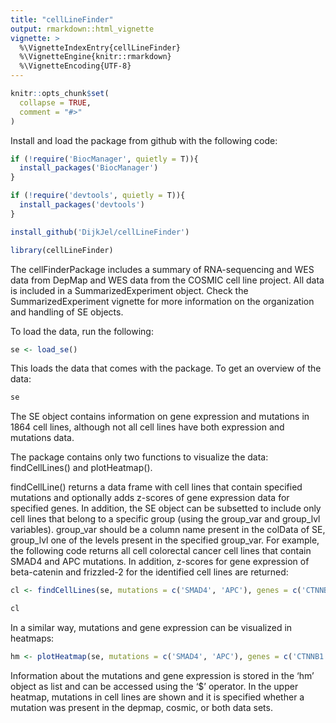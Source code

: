 ```yaml
---
title: "cellLineFinder"
output: rmarkdown::html_vignette
vignette: >
  %\VignetteIndexEntry{cellLineFinder}
  %\VignetteEngine{knitr::rmarkdown}
  %\VignetteEncoding{UTF-8}
---
```


```r
knitr::opts_chunk$set(
  collapse = TRUE,
  comment = "#>"
)
```

Install and load the package from github with the following code:

```r
if (!require('BiocManager', quietly = T)){
  install_packages('BiocManager')
}

if (!require('devtools', quietly = T)){
  install_packages('devtools')
}

install_github('DijkJel/cellLineFinder')
```


```r
library(cellLineFinder)
```

The cellFinderPackage includes a summary of RNA-sequencing and WES data from DepMap and WES data from the COSMIC cell line project.
All data is included in a SummarizedExperiment object. Check the SummarizedExperiment vignette for more information on the organization
and handling of SE objects. 

To load the data, run the following:

```r
se <- load_se()
```

This loads the data that comes with the package. To get an overview of the data:

```r
se
```

The SE object contains information on gene expression and mutations in 1864 cell lines,
although not all cell lines have both expression and mutations data. 

The package contains only two functions to visualize the data: findCellLines() and plotHeatmap().

findCellLine() returns a data frame with cell lines that contain specified mutations and optionally
adds z-scores of gene expression data for specified genes. In addition, the SE object can be subsetted 
to include only cell lines that belong to a specific group (using the group_var and group_lvl variables).
group_var should be a column name present in the colData of SE, group_lvl one of the levels present in the
specified group_var. For example, the following code returns all cell colorectal cancer cell lines that 
contain SMAD4 and APC mutations. In addition, z-scores for gene expression of beta-catenin and frizzled-2 for 
the identified cell lines are returned:


```r
cl <- findCellLines(se, mutations = c('SMAD4', 'APC'), genes = c('CTNNB1', 'FZD2'), group_var = 'OncotreeCode', group_lvl = 'COAD')

cl
```

In a similar way, mutations and gene expression can be visualized in heatmaps:


```r
hm <- plotHeatmap(se, mutations = c('SMAD4', 'APC'), genes = c('CTNNB1', 'FZD2'), group_var = 'OncotreeCode', group_lvl = 'COAD')

```

Information about the mutations and gene expression is stored in the 'hm' object as list and can be accessed using the '$' operator. 
In the upper heatmap, mutations in cell lines are shown and it is specified whether a mutation was present in the depmap, cosmic, or
both data sets. 

